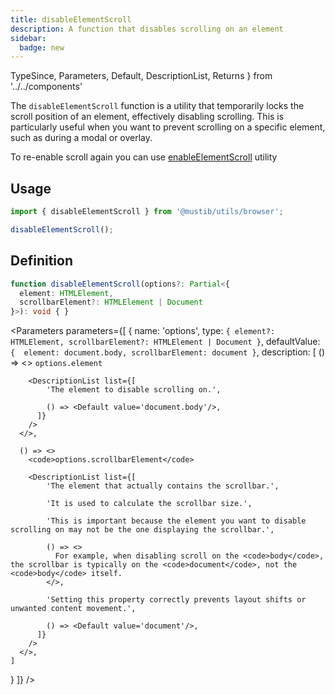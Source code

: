 ```yaml
---
title: disableElementScroll
description: A function that disables scrolling on an element
sidebar:
  badge: new
---
```


  TypeSince,
  Parameters,
  Default,
  DescriptionList, Returns
} from '../../components'



<TypeSince since='2.6.0' type='function' />

The `disableElementScroll` function is a utility that temporarily locks the scroll position of an element, effectively disabling scrolling. This is particularly useful when you want to prevent scrolling on a specific element, such as during a modal or overlay.

<Aside type='tip'>
To re-enable scroll again you can use <a target='blank' href={getUtilityUrl('browser', 'enableelementscroll')}>enableElementScroll</a> utility
</Aside>

## Usage
```ts
import { disableElementScroll } from '@mustib/utils/browser';

disableElementScroll();
```

## Definition
```ts
function disableElementScroll(options?: Partial<{
  element: HTMLElement,
  scrollbarElement?: HTMLElement | Document
}>): void { }
```

<Parameters parameters={[
  {
    name: 'options',
    type: `{
      element?: HTMLElement,
      scrollbarElement?: HTMLElement | Document
    }`,
    defaultValue: `{ 
    element: document.body,
    scrollbarElement: document
  }`,
    description: [
      () => <>
        <code>options.element</code>

        <DescriptionList list={[
            'The element to disable scrolling on.',

            () => <Default value='document.body'/>,
          ]}
        />
      </>,

      () => <>
        <code>options.scrollbarElement</code>

        <DescriptionList list={[
            'The element that actually contains the scrollbar.',
            
            'It is used to calculate the scrollbar size.',

            'This is important because the element you want to disable scrolling on may not be the one displaying the scrollbar.',

            () => <>
              For example, when disabling scroll on the <code>body</code>, the scrollbar is typically on the <code>document</code>, not the <code>body</code> itself.
            </>,

            'Setting this property correctly prevents layout shifts or unwanted content movement.',
            
            () => <Default value='document'/>,
          ]}
        />
      </>,
    ]
  }
]} />

<Returns type='void'/>